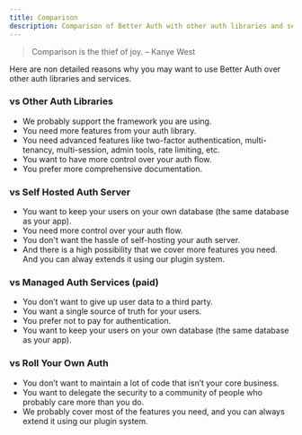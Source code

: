 ```yaml
---
title: Comparison
description: Comparison of Better Auth with other auth libraries and services.
---
```


> <p className="text-orange-200">Comparison is the thief of joy. – Kanye West</p>

Here are non detailed reasons why you may want to use Better Auth over other auth libraries and services.

### vs Other Auth Libraries

- We probably support the framework you are using.
- You need more features from your auth library.
- You need advanced features like two-factor authentication, multi-tenancy, multi-session, admin tools, rate limiting, etc.
- You want to have more control over your auth flow.
- You prefer more comprehensive documentation.

### vs Self Hosted Auth Server
- You want to keep your users on your own database (the same database as your app).
- You need more control over your auth flow.
- You don't want the hassle of self-hosting your auth server.
- And there is a high possibility that we cover more features you need. And you can alway extends it using our plugin system.

### vs Managed Auth Services (paid)

- You don’t want to give up user data to a third party.
- You want a single source of truth for your users.
- You prefer not to pay for authentication.
- You want to keep your users on your own database (the same database as your app).

### vs Roll Your Own Auth

- You don’t want to maintain a lot of code that isn’t your core business.
- You want to delegate the security to a community of people who probably care more than you do.
- We probably cover most of the features you need, and you can always extend it using our plugin system.
